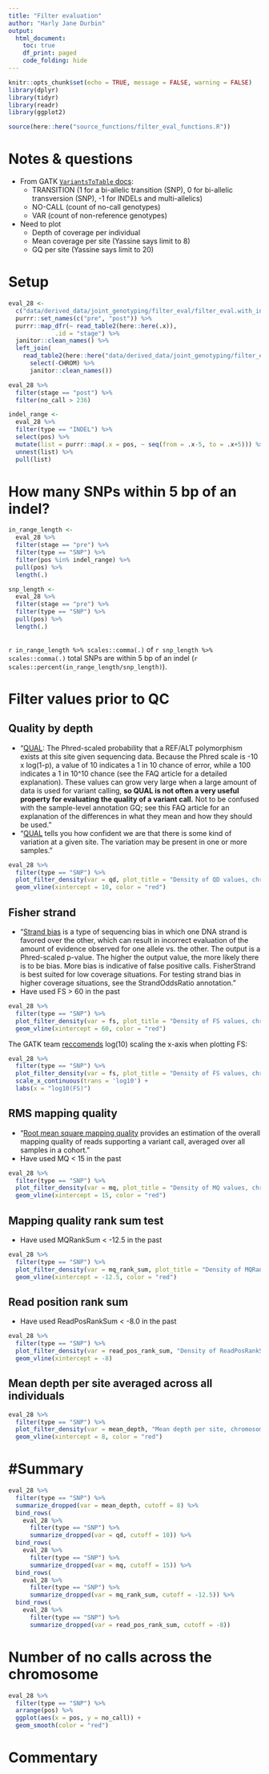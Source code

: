```yaml
---
title: "Filter evaluation"
author: "Harly Jane Durbin"
output:
  html_document:
    toc: true
    df_print: paged
    code_folding: hide
---
```


```r
knitr::opts_chunk$set(echo = TRUE, message = FALSE, warning = FALSE)
library(dplyr)
library(tidyr)
library(readr)
library(ggplot2)

source(here::here("source_functions/filter_eval_functions.R"))
```

# Notes & questions

* From GATK [`VariantsToTable` docs](https://gatk.broadinstitute.org/hc/en-us/articles/360036896892-VariantsToTable#--genotype-fields):
    + TRANSITION (1 for a bi-allelic transition (SNP), 0 for bi-allelic transversion (SNP), -1 for INDELs and multi-allelics)
    + NO-CALL (count of no-call genotypes)
    + VAR (count of non-reference genotypes)
* Need to plot
    + Depth of coverage per individual
    + Mean coverage per site (Yassine says limit to 8)
    + GQ per site (Yassine says limit to 20)

# Setup 

```r
eval_28 <- 
  c("data/derived_data/joint_genotyping/filter_eval/filter_eval.with_indels.table", "data/derived_data/joint_genotyping/filter_eval/filter_eval.post.table") %>% 
  purrr::set_names(c("pre", "post")) %>% 
  purrr::map_dfr(~ read_table2(here::here(.x)),
             .id = "stage") %>% 
  janitor::clean_names() %>% 
  left_join(
    read_table2(here::here("data/derived_data/joint_genotyping/filter_eval/filter_eval.with_indels.28.ldepth.mean")) %>% 
      select(-CHROM) %>% 
      janitor::clean_names())
```

```r
eval_28 %>% 
  filter(stage == "post") %>% 
  filter(no_call > 236)
```


```r
indel_range <- 
  eval_28 %>% 
  filter(type == "INDEL") %>% 
  select(pos) %>% 
  mutate(list = purrr::map(.x = pos, ~ seq(from = .x-5, to = .x+5))) %>% 
  unnest(list) %>% 
  pull(list)
```

# How many SNPs within 5 bp of an indel?

```r
in_range_length <-
  eval_28 %>% 
  filter(stage == "pre") %>% 
  filter(type == "SNP") %>% 
  filter(pos %in% indel_range) %>% 
  pull(pos) %>% 
  length(.) 

snp_length <-
  eval_28 %>%
  filter(stage == "pre") %>% 
  filter(type == "SNP") %>%
  pull(pos) %>%
  length(.)
  
```

`r in_range_length %>% scales::comma(.)` of `r snp_length %>% scales::comma(.)` total SNPs are within 5 bp of an indel (`r scales::percent(in_range_length/snp_length)`).

# Filter values prior to QC

## Quality by depth

* "[QUAL](https://gatkforums.broadinstitute.org/gatk/discussion/1268/what-is-a-vcf-and-how-should-i-interpret-it): The Phred-scaled probability that a REF/ALT polymorphism exists at this site given sequencing data. Because the Phred scale is -10 x log(1-p), a value of 10 indicates a 1 in 10 chance of error, while a 100 indicates a 1 in 10^10 chance (see the FAQ article for a detailed explanation). These values can grow very large when a large amount of data is used for variant calling, **so QUAL is not often a very useful property for evaluating the quality of a variant call.** 
Not to be confused with the sample-level annotation GQ; see this FAQ article for an explanation of the differences in what they mean and how they should be used."
* "[QUAL](https://gatk.broadinstitute.org/hc/en-us/articles/360035531392-Difference-between-QUAL-and-GQ-annotations-in-germline-variant-calling) tells you how confident we are that there is some kind of variation at a given site. The variation may be present in one or more samples."

```r
eval_28 %>% 
  filter(type == "SNP") %>% 
  plot_filter_density(var = qd, plot_title = "Density of QD values, chromosome 28") + 
  geom_vline(xintercept = 10, color = "red")
```

## Fisher strand

* "[Strand bias](https://gatk.broadinstitute.org/hc/en-us/articles/360036361992-FisherStrand) is a type of sequencing bias in which one DNA strand is favored over the other, which can result in incorrect evaluation of the amount of evidence observed for one allele vs. the other. The output is a Phred-scaled p-value. The higher the output value, the more likely there is to be bias. More bias is indicative of false positive calls. FisherStrand is best suited for low coverage situations. For testing strand bias in higher coverage situations, see the StrandOddsRatio annotation."
* Have used FS > 60 in the past

```r
eval_28 %>% 
  filter(type == "SNP") %>% 
  plot_filter_density(var = fs, plot_title = "Density of FS values, chromosome 28") + 
  geom_vline(xintercept = 60, color = "red")
```

The GATK team [reccomends](http://mbontrager.org/blog/2016/08/17/Variant-Exploration) log(10) scaling the x-axis when plotting FS:

```r
eval_28 %>% 
  filter(type == "SNP") %>% 
  plot_filter_density(var = fs, plot_title = "Density of FS values, chromosome 28") +
  scale_x_continuous(trans = 'log10') +
  labs(x = "log10(FS)")
```

## RMS mapping quality

* "[Root mean square mapping quality](https://gatk.broadinstitute.org/hc/en-us/articles/360037591751-RMSMappingQuality) provides an estimation of the overall mapping quality of reads supporting a variant call, averaged over all samples in a cohort."
* Have used MQ < 15 in the past

```r
eval_28 %>% 
  filter(type == "SNP") %>% 
  plot_filter_density(var = mq, plot_title = "Density of MQ values, chromosome 28") +
  geom_vline(xintercept = 15, color = "red")
```

## Mapping quality rank sum test

* Have used MQRankSum < -12.5 in the past

```r
eval_28 %>% 
  filter(type == "SNP") %>% 
  plot_filter_density(var = mq_rank_sum, plot_title = "Density of MQRankSum values, chromosome 28") +
  geom_vline(xintercept = -12.5, color = "red")
```

## Read position rank sum

* Have used ReadPosRankSum < -8.0 in the past

```r
eval_28 %>% 
  filter(type == "SNP") %>% 
  plot_filter_density(var = read_pos_rank_sum, "Density of ReadPosRankSum values, chromosome 28") +
  geom_vline(xintercept = -8)
```

## Mean depth per site averaged across all individuals

```r
eval_28 %>% 
  filter(type == "SNP") %>% 
  plot_filter_density(var = mean_depth, "Mean depth per site, chromosome 28") +
  geom_vline(xintercept = 8, color = "red")
```

# #Summary

```r

eval_28 %>%
  filter(type == "SNP") %>%
  summarize_dropped(var = mean_depth, cutoff = 8) %>%
  bind_rows(
    eval_28 %>%
      filter(type == "SNP") %>%
      summarize_dropped(var = qd, cutoff = 10)) %>% 
  bind_rows(
    eval_28 %>%
      filter(type == "SNP") %>%
      summarize_dropped(var = mq, cutoff = 15)) %>% 
  bind_rows(
    eval_28 %>%
      filter(type == "SNP") %>%
      summarize_dropped(var = mq_rank_sum, cutoff = -12.5)) %>% 
  bind_rows(
    eval_28 %>%
      filter(type == "SNP") %>%
      summarize_dropped(var = read_pos_rank_sum, cutoff = -8)) 
```

# Number of no calls across the chromosome

```r
eval_28 %>% 
  filter(type == "SNP") %>% 
  arrange(pos) %>% 
  ggplot(aes(x = pos, y = no_call)) +
  geom_smooth(color = "red")
```




# Commentary
